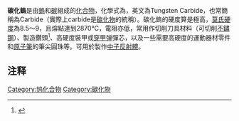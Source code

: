 {{Chembox
|   Name = 碳化鎢
|   ImageFile = Tungsten carbide.jpg
<!-- | ImageSize = thumb|center|250px -->
|   ImageName = 碳化鎢
| Section1 = {{Chembox Identifiers
| CASNo = 12070-12-1
| CASNo_Ref = {{cascite|correct|CAS}}
|  PubChem  =  2724274
|  PubChem_Comment  =  (W<sup>+</sup>≡C<sup>−</sup>)
|  EC_number  =  235-123-0
|  SMILES  =  [C-]#[W+]
|  SMILES_Comment  =  (W<sup>+</sup>≡C<sup>−</sup>)
|  StdInChI_Ref  = {{stdinchicite|changed|chemspider}}|  StdInChI  =  1S/C.W/q-1;+1
|  StdInChI_Comment  =  (W<sup>+</sup>≡C<sup>−</sup>)
|  StdInChIKey_Ref  = {{stdinchicite|changed|chemspider}}|  StdInChIKey  =  UONOETXJSWQNOL-UHFFFAOYSA-N
}}
| Section2 = {{Chembox Properties
|   Formula = WC
|   MolarMass = 195.86
|   Appearance = 灰黑色固体
|   Density = 15.8 g·cm<sup>−3</sup>，固体
|   Solubility = 不溶于水
|   MeltingPt = 2870 °C, 5198 °F (3143K)
|   BoilingPt = 6000°C, 10832 °F (6273K)
  }}
| [[导热系数|导热系数]]
| 84.02 W·m<sup>−1</sup>·K<sup>−1</sup>
|-
| [[抗拉强度|抗拉强度]]
| 0.3448 GPa
|-
| [[莫氏硬度|莫氏硬度]]
| 9
|-
| Section3 = {{Chembox Structure
|   Coordination = 
|   CrystalStruct = [[六方晶系|六方晶系]]
  }}
| Section7 = {{Chembox Hazards
|   EUClass = 未列出
  }}
| Section8 = {{Chembox Related
|   OtherAnions = [[硼化钨|硼化钨]]<br />[[氮化钨|氮化钨]]
|   OtherCations = [[碳化钼|碳化钼]]<br />[[碳化钛|碳化钛]]<br />[[碳化硅|碳化硅]]
  }}
}}
'''碳化鎢'''是由[[鎢|鎢]]和[[碳|碳]]組成的[[化合物|化合物]]，化學式為{{化學式|鎢|碳}}，英文為Tungsten Carbide，也常簡稱為Carbide（實際上carbide是[[碳化物|碳化物]]的統稱）。碳化鎢的硬度算是極高，[[莫氏硬度|莫氏硬度]]為8.5～9，且熔點達到2870°C，電阻亦低，常用作切削刀具材料（可切削[[不鏽鋼|不鏽鋼]]）、製造鑽頭<ref name="rthk20158月6日">{{Cite episode|title=地下秩序 第三集：流水‧作業
|episodelink=港台電視31節目列表#紀錄片
|series=地下秩序

|serieslink=地下秩序|credits=主持：[[陳嘉輝|陳嘉輝]]、[[余嘉明|余嘉明]]
|network=[[香港電台|香港電台]]
|station=[[港台電視31|港台電視31]]
|city=[[香港|香港]]
|airdate=2015年8月6日
|minutes=6分7秒
|}}</ref>、高硬度裝甲或[[穿甲弹|穿甲弹]]彈芯，以及一些需要高硬度的運動器材零件和[[原子筆|原子筆]]的筆尖圓珠等。可用於製作[[中子反射體|中子反射體]]。

==注释==
{{reflist}}

{{inorganic-compound-stub}}

[[Category:钨化合物|Category:钨化合物]]
[[Category:碳化物|Category:碳化物]]